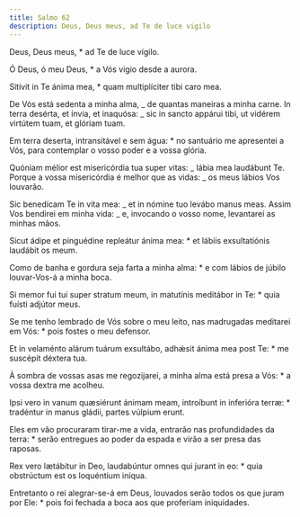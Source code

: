 ```yaml
---
title: Salmo 62
description: Deus, Deus meus, ad Te de luce vigilo
---
```


<div class="side-by-side not-content">

Deus, Deus meus, \* ad Te de luce vígilo.

Ó Deus, ó meu Deus, \* a Vós vigio desde a aurora.

Sitívit in Te ánima mea, \* quam multiplíciter tibi caro mea.

De Vós está sedenta a minha alma, _ de quantas maneiras a minha carne. In terra desérta, et ínvia, et inaquósa: _ sic in sancto appárui tibi, ut vidérem virtútem tuam, et glóriam tuam.

Em terra deserta, intransitável e sem água: \* no santuário me apresentei a Vós, para contemplar o vosso poder e a vossa glória.

Quóniam mélior est misericórdia tua super vitas: _ lábia mea laudábunt Te. Porque a vossa misericórdia é melhor que as vidas: _ os meus lábios Vos louvarão.

Sic benedícam Te in vita mea: _ et in nómine tuo levábo manus meas. Assim Vos bendirei em minha vida: _ e, invocando o vosso nome, levantarei as minhas mãos.

Sicut ádipe et pinguédine repleátur ánima mea: \* et lábiis exsultatiónis laudábit os meum.

Como de banha e gordura seja farta a minha alma: \* e com lábios de júbilo louvar-Vos-á a minha boca.

Si memor fui tui super stratum meum, in matutínis meditábor in Te: \* quia fuísti adjútor meus.

Se me tenho lembrado de Vós sobre o meu leito, nas madrugadas meditarei em Vós: \* pois fostes o meu defensor.

Et in velaménto alárum tuárum exsultábo, adhǽsit ánima mea post Te: \* me suscépit déxtera tua.

À sombra de vossas asas me regozijarei, a minha alma está presa a Vós: \* a vossa dextra me acolheu.

Ipsi vero in vanum quæsiérunt ánimam meam, introíbunt in inferióra terræ: \* tradéntur in manus gládii, partes vúlpium erunt.

Eles em vão procuraram tirar-me a vida, entrarão nas profundidades da terra: \* serão entregues ao poder da espada e virão a ser presa das raposas.

Rex vero lætábitur in Deo, laudabúntur omnes qui jurant in eo: \* quia obstrúctum est os loquéntium iníqua.

Entretanto o rei alegrar-se-á em Deus, louvados serão todos os que juram por Ele: \* pois foi fechada a boca aos que proferiam iniquidades.

</div>

